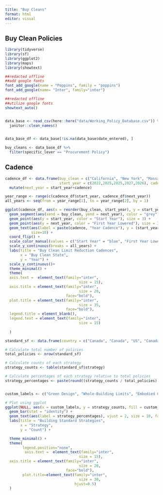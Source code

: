 ```yaml
---
title: "Buy Cleans"
format: html
editor: visual
---
```


## Buy Clean Policies

```r

library(tidyverse)
library(sf)
library(ggplot2)
library(maps)
library(showtext)

##redacted offline
##add google fonts
font_add_google(name = "Poppins", family = "poppins")
font_add_google(name= "Inter", family="inter")

##redacted offline
##utilize google fonts
showtext_auto()


data_base <- read_csv(here::here("data/Working_Policy_Database.csv")) %>% 
  janitor::clean_names() 
  

data_base_df <- data_base[!is.na(data_base$date_entered), ]
```

```r


buy_cleans <- data_base_df %>% 
  filter(specific_lever == "Procurement Policy")


```

## Cadence

```r

cadence_df <- data.frame(buy_clean = c("California", "New York", "Massachussetts", "Colorado", "Maryland"), 
                         start_year = c(2022,2025,2025,2027,2026), cadence=c(3,2,5,4,3)) %>% 
  mutate(next_year = start_year+cadence)

```

```r

year_range <- range(c(cadence_df$start_year, cadence_df$next_year))
all_years <- seq(from = year_range[1], to = year_range[2], by = 1)

ggplot(cadence_df, aes(x = reorder(buy_clean, start_year), y = start_year)) +
  geom_segment(aes(xend = buy_clean, yend = next_year), color = "grey") +
  geom_point(aes(y = start_year, color = "Start Year"), size = 3) +
  geom_point(aes(y = next_year, color = "First Year Lowered"), size = 3) +
  geom_text(aes(label = paste(cadence, "Year Cadence"), y = (start_year + next_year) / 2), vjust = -0.5,
            size=10) +
  coord_flip() +
  scale_color_manual(values = c("Start Year" = "blue", "First Year Lowered" = "gray")) + # Define custom colors
  scale_y_continuous(breaks = all_years) +
  labs(title = "Buy Clean Limit Reduction Cadences",
       x = "Buy Clean State",
       y = "Year") +
  scale_y_continuous()+
  theme_minimal() +
  theme(
  axis.text =  element_text(family="inter",
                                  size = 15),
  axis.title = element_text(family="inter",
                                  size = 20,
                            face="bold"),
  plot.title = element_text(family="inter",
                                  size = 35,
                            face="bold"),
  legend.title = element_blank(),
  legend.text = element_text(family="inter",
                                  size = 15)
  
  )
```

```r

standard_sf <- data.frame(country = c("Canada", "Canada", "US", "Canada", "Canada", "US", "Denmark", "Singapore", "Sweden", "France", "Canada", "California"), strategy =c( "quant", "quant", "quant", "design","design", "quant", "limit", "design", "quant", "limit", "design","limit")  )
```

```r


# Calculate total number of policies
total_policies <- nrow(standard_sf)

# Calculate counts of each strategy
strategy_counts <- table(standard_sf$strategy)

# Calculate percentages of each strategy relative to total policies
strategy_percentages <- paste(round((strategy_counts / total_policies) * 100,0), "%")


custom_labels <- c("Green Design", "Whole-Building Limits", "Embodied Carbon Quantification/Reporting")

# Plot using ggplot
ggplot(NULL, aes(x = custom_labels, y = strategy_counts, fill = custom_labels)) +
  geom_bar(stat = "identity") +
  geom_text(aes(label = strategy_percentages), vjust = 2, size = 10, family="inter") +
  labs(title = "Building Standard Strategies",
       x = "Strategy",
       y = "Count") +

  theme_minimal() +
  theme(
        legend.position="none",
         axis.text =  element_text(family="inter",
                                  size = 15),
  axis.title = element_text(family="inter",
                                  size = 20,
                            face="bold"),
        plot.title=element_text(family="inter",
                                  size = 30,
                                hjust=0.5)
  )
```
